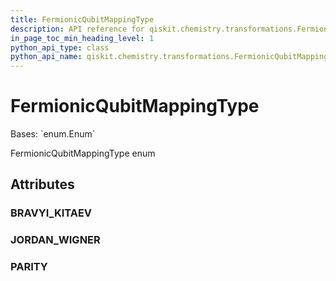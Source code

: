 ```yaml
---
title: FermionicQubitMappingType
description: API reference for qiskit.chemistry.transformations.FermionicQubitMappingType
in_page_toc_min_heading_level: 1
python_api_type: class
python_api_name: qiskit.chemistry.transformations.FermionicQubitMappingType
---
```


# FermionicQubitMappingType

<Class id="qiskit.chemistry.transformations.FermionicQubitMappingType" isDedicatedPage={true} github="https://github.com/qiskit-community/qiskit-aqua/tree/stable/0.9/qiskit/chemistry/transformations/fermionic_transformation.py" signature="FermionicQubitMappingType(value)">
  Bases: `enum.Enum`

  FermionicQubitMappingType enum

  ## Attributes

  ### BRAVYI\_KITAEV

  <Attribute id="qiskit.chemistry.transformations.FermionicQubitMappingType.BRAVYI_KITAEV" name="BRAVYI_KITAEV" attributeValue="'bravyi_kitaev'" />

  ### JORDAN\_WIGNER

  <Attribute id="qiskit.chemistry.transformations.FermionicQubitMappingType.JORDAN_WIGNER" name="JORDAN_WIGNER" attributeValue="'jordan_wigner'" />

  ### PARITY

  <Attribute id="qiskit.chemistry.transformations.FermionicQubitMappingType.PARITY" name="PARITY" attributeValue="'parity'" />
</Class>

